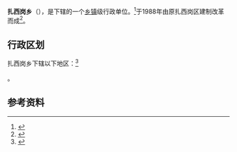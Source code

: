 {{中国乡级行政区
|景观照片文件名 =
|景观照片描述 = 
|汉语拼音 = 
|其他语言 = [[藏语|藏语]]
|其他语言名称 = བཀྲ་ཤིས་སྒང་
|旧称 = 
|地名出处 = 
|位置图文件名 = 
|位置图描述 = 
|自定义图片= 
|建置时间 = 
|政府驻地 = 
|毗邻 = 
|邮政编码 = 
|电话区号 =892
|官方网站 = 
|网站名称 = 
|54/23/26/203/000}}

'''扎西岗乡'''（{{bo|z=བཀྲ་ཤིས་སྒང་}}），是{{PRC admin/fullname|54/23/26/203/000|3}}下辖的一个[[乡镇|乡镇]]级行政单位。<ref>{{PRC admin/ref sgc|{{PRC admin/parent|54/23/26/203/000}}}}</ref>于1988年由原扎西岗区建制改革而成<ref>{{cite web|url=http://www.tibetol.cn/html/2014/1_0108/357.html|title=བཀྲ་ཤིས་སྒང་|publisher=西藏在线|language=zh|accessdate=2017-10-19|archive-date=2017-10-19|archive-url=https://web.archive.org/web/20171019163219/http://www.tibetol.cn/html/2014/1_0108/357.html|dead-url=no}}</ref>。

== 行政区划 ==

扎西岗乡下辖以下地区：<ref>{{PRC admin/ref sgc|54/23/26/203/000}}</ref>

{{PRC admin/children|54/23/26/203/000}}。

== 参考资料 ==

{{reflist}}

{{行政区划小作品}}
{{PRC admin/navcat|54/23/26/203/000}}